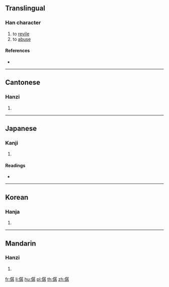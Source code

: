 ==Translingual==

===Han character===
{{Han char|rn=9|rad=人|as=12|sn=14|four=27247|canj=OSND|ids=⿰亻孱}}

# to [[revile]]
# to [[abuse]]

====References====
* {{Han ref|kx=0116.280|dkj=01103|dj=0248.060|hdz=10222.110|uh=50DD|ud=20701|bh=E0F7|bd=57591}}

----

==Cantonese==

===Hanzi===
{{yue-hanzi|jyut=[[caan4]], [[saan4]]|y=chaan4, saan4}}

# {{defn|lang=yue|sort=人12}}

----

==Japanese==

===Kanji===
{{ja-kanji|grade=|rs=人12}}

# {{defn|lang=ja|sort=人12}}

====Readings====
* {{ja-readings|on=[[さん]] (san), [[ぜん]] (zen)|kun=[[そなえる]] (sonaeru), [[ののしる]] (nonoshiru), [[あらわす]] (arawasu)}}

----

==Korean==

===Hanja===
{{ko-hanja|hangeul=잔|rv=jan|mr=chan}}

# {{defn|lang=ko|sort=人12}}

----

==Mandarin==

===Hanzi===
{{cmn-hanzi|pin=[[chán]] ([[chan2]])|wg=ch'an<sup>2</sup>}}

# {{defn|lang=cmn|sort=人12}}

[[fr:僝]]
[[li:僝]]
[[hu:僝]]
[[pl:僝]]
[[th:僝]]
[[zh:僝]]